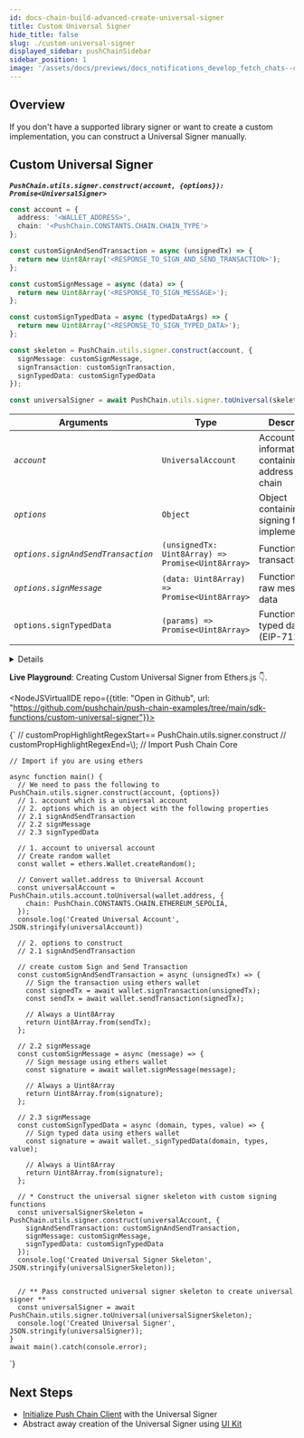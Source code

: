 ```yaml
---
id: docs-chain-build-advanced-create-universal-signer
title: Custom Universal Signer
hide_title: false
slug: ./custom-universal-signer
displayed_sidebar: pushChainSidebar
sidebar_position: 1
image: '/assets/docs/previews/docs_notifications_develop_fetch_chats--create_channel.png'
---
```


<head>
  <title>{`Custom Universal Signer | Build | Advanced | Push Chain Docs`}</title>
</head>


<!-- Content Start -->

## Overview

If you don't have a supported library signer or want to create a custom implementation, you can construct a Universal Signer manually.

## Custom Universal Signer

**_`PushChain.utils.signer.construct(account, {options}): Promise<UniversalSigner>`_**

```typescript
const account = {
  address: '<WALLET_ADDRESS>',
  chain: '<PushChain.CONSTANTS.CHAIN.CHAIN_TYPE'>
};

const customSignAndSendTransaction = async (unsignedTx) => {
  return new Uint8Array('<RESPONSE_TO_SIGN_AND_SEND_TRANSACTION>');
};

const customSignMessage = async (data) => {
  return new Uint8Array('<RESPONSE_TO_SIGN_MESSAGE>');
};

const customSignTypedData = async (typedDataArgs) => {
  return new Uint8Array('<RESPONSE_TO_SIGN_TYPED_DATA>');
};

const skeleton = PushChain.utils.signer.construct(account, {
  signMessage: customSignMessage,
  signTransaction: customSignTransaction,
  signTypedData: customSignTypedData
});

const universalSigner = await PushChain.utils.signer.toUniversal(skeleton);
```

<PushAPIReference>

| **Arguments**                      | **Type**                                          | **Description**                                        |
| ---------------------------------- | ------------------------------------------------- | ------------------------------------------------------ |
| _`account`_                        | `UniversalAccount`                                | Account information containing address and chain       |
| _`options`_                        | `Object`                                          | Object containing the signing function implementations |
| _`options.signAndSendTransaction`_ | `(unsignedTx: Uint8Array) => Promise<Uint8Array>` | Function to sign transaction data                      |
| _`options.signMessage`_            | `(data: Uint8Array) => Promise<Uint8Array>`       | Function to sign raw message data                      |
| `options.signTypedData`            | `(params) => Promise<Uint8Array>`                 | Function to sign typed data (EIP-712)                  |

</PushAPIReference>

<Details summary="Returns `UniversalSignerSkeleton` <object>" className="alert alert--fn-args">

```typescript
// UniversalSignerSkeleton object
{
  signerId: 'CustomGeneratedSigner',
  account: {
    chain: 'eip155:42101',
    address: '0x98cA97d2FB78B3C0597E2F78cd11868cACF423C5'
  },
  signMessage: [AsyncFunction: customSignMessage],
  signAndSendTransaction: [AsyncFunction: customSignAndSendTransaction],
  signTypedData: [AsyncFunction: customSignTypedData]
}
```

</Details>

**Live Playground**: Creating Custom Universal Signer from Ethers.js 👇.

<NodeJSVirtualIDE repo={{title: "Open in Github", url: "https://github.com/pushchain/push-chain-examples/tree/main/sdk-functions/custom-universal-signer"}}>

{`
// customPropHighlightRegexStart== PushChain\.utils\.signer\.construct
// customPropHighlightRegexEnd=\\);
// Import Push Chain Core

    // Import if you are using ethers

    async function main() {
      // We need to pass the following to PushChain.utils.signer.construct(account, {options})
      // 1. account which is a universal account
      // 2. options which is an object with the following properties
      // 2.1 signAndSendTransaction
      // 2.2 signMessage
      // 2.3 signTypedData

      // 1. account to universal account
      // Create random wallet
      const wallet = ethers.Wallet.createRandom();

      // Convert wallet.address to Universal Account
      const universalAccount = PushChain.utils.account.toUniversal(wallet.address, {
        chain: PushChain.CONSTANTS.CHAIN.ETHEREUM_SEPOLIA,
      });
      console.log('Created Universal Account', JSON.stringify(universalAccount))

      // 2. options to construct
      // 2.1 signAndSendTransaction

      // create custom Sign and Send Transaction
      const customSignAndSendTransaction = async (unsignedTx) => {
        // Sign the transaction using ethers wallet
        const signedTx = await wallet.signTransaction(unsignedTx);
        const sendTx = await wallet.sendTransaction(signedTx);

        // Always a Uint8Array
        return Uint8Array.from(sendTx);
      };

      // 2.2 signMessage
      const customSignMessage = async (message) => {
        // Sign message using ethers wallet
        const signature = await wallet.signMessage(message);

        // Always a Uint8Array
        return Uint8Array.from(signature);
      };

      // 2.3 signMessage
      const customSignTypedData = async (domain, types, value) => {
        // Sign typed data using ethers wallet
        const signature = await wallet._signTypedData(domain, types, value);

        // Always a Uint8Array
        return Uint8Array.from(signature);
      };

      // * Construct the universal signer skeleton with custom signing functions
      const universalSignerSkeleton = PushChain.utils.signer.construct(universalAccount, {
        signAndSendTransaction: customSignAndSendTransaction,
        signMessage: customSignMessage,
        signTypedData: customSignTypedData
      });
      console.log('Created Universal Signer Skeleton', JSON.stringify(universalSignerSkeleton));


      // ** Pass constructed universal signer skeleton to create universal signer **
      const universalSigner = await PushChain.utils.signer.toUniversal(universalSignerSkeleton);
      console.log('Created Universal Signer', JSON.stringify(universalSigner));
    }
    await main().catch(console.error);


`}

</NodeJSVirtualIDE>

## Next Steps

- [Initialize Push Chain Client](/docs/chain/build/initialize-push-chain-client) with the Universal Signer
- Abstract away creation of the Universal Signer using [UI Kit](/docs/chain/ui-kit)
